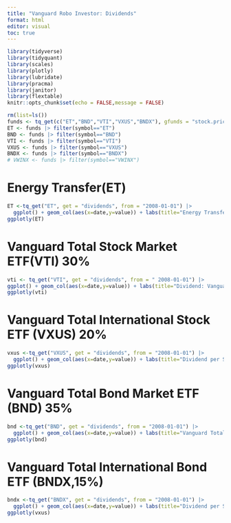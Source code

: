 ---
title: "Vanguard Robo Investor: Dividends"
format: html
editor: visual
toc: true
---

```{r setup, include=FALSE}
library(tidyverse)
library(tidyquant)
library(scales)
library(plotly)
library(lubridate)
library(pracma)
library(janitor)
library(flextable)
knitr::opts_chunk$set(echo = FALSE,message = FALSE)
```

```{r}
rm(list=ls())
funds <- tq_get(c("ET","BND","VTI","VXUS","BNDX"), gfunds = "stock.prices", from = " 2020-03-01")
ET <- funds |> filter(symbol=="ET")
BND <- funds |> filter(symbol=="BND")
VTI <- funds |> filter(symbol=="VTI") 
VXUS <- funds |> filter(symbol=="VXUS")
BNDX <- funds |> filter(symbol=="BNDX")
# VWINX <- funds |> filter(symbol=="VWINX")
```

# Energy Transfer(ET)

```{r}
ET <-tq_get("ET", get = "dividends", from = "2008-01-01") |>
  ggplot() + geom_col(aes(x=date,y=value)) + labs(title="Energy Transfer(ET)", y="Dividends")
ggplotly(ET)

```

# Vanguard Total Stock Market ETF(VTI) 30%

```{r}
vti <- tq_get("VTI", get = "dividends", from = " 2008-01-01") |>
ggplot() + geom_col(aes(x=date,y=value)) + labs(title="Dividend: Vanguard Total Stock Market ETF(VTI)",y="Dividends")
ggplotly(vti)

```

# Vanguard Total International Stock ETF (VXUS) 20%

```{r}
vxus <-tq_get("VXUS", get = "dividends", from = "2008-01-01") |>
  ggplot() + geom_col(aes(x=date,y=value)) + labs(title="Dividend per Share (VXUS)")
ggplotly(vxus)
```

# Vanguard Total Bond Market ETF (BND) 35%

```{r}
bnd <-tq_get("BND", get = "dividends", from = "2008-01-01") |>
  ggplot() + geom_col(aes(x=date,y=value)) + labs(title="Vanguard Total Bond Market ETF (BND)", y="Dividends")
ggplotly(bnd)

```

# Vanguard Total International Bond ETF (BNDX,15%)

```{r}
bndx <-tq_get("BNDX", get = "dividends", from = "2008-01-01") |>
  ggplot() + geom_col(aes(x=date,y=value)) + labs(title="Dividend per Share (VXUS)")
ggplotly(vxus)

```
